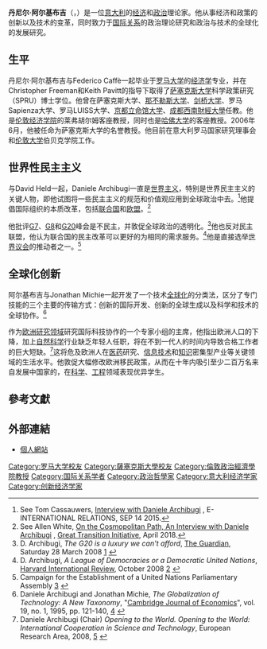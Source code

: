 {{粗劣翻译|time=2014-01-20}}

{{Infobox writer  <!--For more information, see [[:Template:Infobox_Writer/doc|:Template:Infobox Writer/doc]].-->
| name = 丹尼尔·阿尔基布吉<br>{{lang|it|Daniele Archibugi}}
| honorific_prefix = Professor
| honorific_suffix = 
| image =DanArc2-700x394.jpg
| image_size = 
| alt = 
| caption = 
| native_name = 
| native_name_lang = 
| pseudonym = 
| birth_name = Daniele Archibugi
| birth_date = 
| birth_place = 義大利羅馬
| death_date =   
| death_place = 
| resting_place = 
| occupation = 
| language = [[義大利語|義大利語]]
| nationality = [[義大利|義大利]]
| ethnicity = 
| citizenship = 
| education = [[羅馬大學|羅馬大學]]
| alma_mater = [[薩塞克斯大學|薩塞克斯大學]]
| period = 
| genre =         <!-- or: | genres =      -->
| subject =       <!-- or: | subjects =    -->
| movement = 
| notableworks =  <!-- or: | notablework = -->
| spouse =        <!-- or: | spouses =     -->
| partner =       <!-- or: | partners =    -->
| children = 
| relatives = 
| awards = 
| signature = 
| signature_alt = 
| years_active = 
| module = 
| website = 
| portaldisp =    <!-- "on", "yes", "true", etc; or omit -->
}}
 
'''丹尼尔·阿尔基布吉'''（{{lang|it|Daniele Archibugi}}，{{bd|1958年|7月17日}}）是一位[[意大利|意大利]]的[[经济|经济]]和[[政治|政治]]理论家。他从事经济和政策的创新以及技术的变革，同时致力于[[国际关系|国际关系]]的政治理论研究和政治与技术的全球化的发展研究。

==生平==
丹尼尔·阿尔基布吉与Federico Caffè一起毕业于[[罗马大学|罗马大学]]的[[经济学|经济学]]专业，并在Christopher Freeman和Keith Pavitt的指导下取得了[[萨塞克斯大学|萨塞克斯大学]]科学政策研究（SPRU）博士学位。他曾在萨塞克斯大学、[[那不勒斯大学|那不勒斯大学]]、[[剑桥大学|剑桥大学]]、罗马Sapienza大学、罗马LUISS大学、[[京都|京都]][[立命馆大学|立命馆大学]]、[[成都|成都]][[西南財經大學|西南財經大學]]任教。他是[[伦敦经济学院|伦敦经济学院]]的莱弗胡尔姆客座教授，同时也是[[哈佛大学|哈佛大学]]的客座教授。2006年6月，他被任命为萨塞克斯大学的名誉教授。他目前在意大利罗马国家研究理事会和[[伦敦大学|伦敦大学]]伯贝克学院工作。

== 世界性民主主义 ==
与David Held一起，Daniele Archibugi一直是[[世界主义|世界主义]]，特别是世界民主主义的关键人物，即他试图将一些民主主义的规范和价值观应用到全球政治中去。<ref>See Tom Cassauwers, [http://www.e-ir.info/2015/09/14/interview-daniele-archibugi/ Interview with Daniele Archibugi] {{Wayback|url=http://www.e-ir.info/2015/09/14/interview-daniele-archibugi/ |date=20191128144015 }}, E-INTERNATIONAL RELATIONS, SEP 14 2015.</ref>他提倡国际组织的本质改革，包括[[联合国|联合国]]和[[欧盟|欧盟]]。<ref>See Allen White, [http://greattransition.org/publication/on-the-cosmopolitan-path On the Cosmopolitan Path, An Interview with Daniele Archibugi] {{Wayback|url=http://greattransition.org/publication/on-the-cosmopolitan-path |date=20191204194500 }}, [[Great_Transition_Initiative|Great Transition Initiative]], April 2018.</ref>

他批评[[G7|G7]]、[[G8|G8]]和[[G20|G20]]峰会是不民主，并敦促全球政治的透明化。<ref>D. Archibugi, ''The G20 is a luxury we can't afford'', [[The_Guardian|The Guardian]], Saturday 28 March 2008 [https://www.theguardian.com/commentisfree/2009/mar/25/g20-unitednations] {{Wayback|url=https://www.theguardian.com/commentisfree/2009/mar/25/g20-unitednations |date=20200729021642 }}</ref>他也反对民主联盟，他认为联合国的民主改革可以更好的为相同的需求服务。<ref>D. Archibugi, ''A League of Democracies or a Democratic United Nations'', [[Harvard_International_Review|Harvard International Review]], October 2008 [http://hir.harvard.edu/index.php?page=article&id=1758] {{Wayback|url=http://hir.harvard.edu/index.php?page=article&id=1758 |date=20181013093310 }}</ref>他是直接选举[[聯合國議會大會|世界议会]]的推动者之一。<ref>Campaign for the Establishment of a United Nations Parliamentary Assembly [http://en.unpacampaign.org/index.php] {{Wayback|url=http://en.unpacampaign.org/index.php |date=20090822040438 }}</ref>

== 全球化创新 ==
阿尔基布吉与Jonathan Michie一起开发了一个技术[[全球化|全球化]]的分类法，区分了专门技能的三个主要的传输方式：创新的国际开发、创新的全球生成以及科学和技术的全球协作。<ref>Daniele Archibugi and Jonathan Michie, ''The Globalization of Technology: A New Taxonomy'', "[[Cambridge_Journal_of_Economics|Cambridge Journal of Economics]]", vol. 19, no. 1, 1995, pp. 121-140,
[http://www.danielearchibugi.org/downloads/papers/Globalisation_of_techn_and_science/Globalis_techn_taxonomy.PDF] {{Wayback|url=http://www.danielearchibugi.org/downloads/papers/Globalisation_of_techn_and_science/Globalis_techn_taxonomy.PDF |date=20110725220500 }}</ref>

作为[[欧洲研究领域|欧洲研究领域]]研究国际科技协作的一个专家小组的主席，他指出欧洲人口的下降，加上[[自然科学|自然科学]]行业缺乏年轻人任职，将在不到一代人的时间内导致合格工作者的巨大短缺。<ref>Daniele Archibugi (Chair) ''Opening to the World. Opening to the World: International Cooperation in Science and Technology'', European Research Area, 2008,
[http://www.danielearchibugi.org/downloads/papers/opening.pdf] {{Wayback|url=http://www.danielearchibugi.org/downloads/papers/opening.pdf |date=20110725220415 }}</ref>这将危及欧洲人在[[医药|医药]]研究、[[信息技术|信息技术]]和[[知识|知识]]密集型产业等关键领域的生活水平。他敦促大幅修改欧洲移民政策，从而在十年内吸引至少二百万名来自发展中国家的，在[[科学|科学]]、[[工程|工程]]领域表现优异学生。

==參考文獻==
{{reflist}}

== 外部連結 ==
* {{en}}{{it}}[https://web.archive.org/web/20080704104831/http://www.danielearchibugi.org/ 個人網站 ]

{{DEFAULTSORT:Archibugi, Daniele}}
[[Category:罗马大学校友|Category:罗马大学校友]]
[[Category:薩塞克斯大學校友|Category:薩塞克斯大學校友]]
[[Category:倫敦政治經濟學院教授|Category:倫敦政治經濟學院教授]]
[[Category:国际关系学者|Category:国际关系学者]]
[[Category:政治哲學家|Category:政治哲學家]]
[[Category:意大利经济学家|Category:意大利经济学家]]
[[Category:创新经济学家|Category:创新经济学家]]